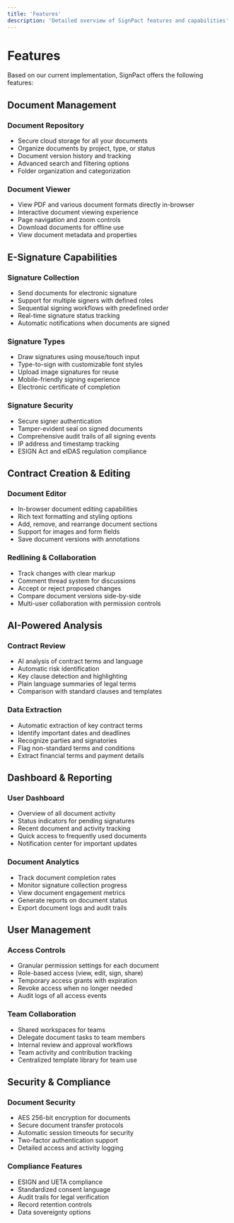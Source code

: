 ```yaml
---
title: 'Features'
description: 'Detailed overview of SignPact features and capabilities'
---
```


# Features

Based on our current implementation, SignPact offers the following features:

## Document Management

### Document Repository
- Secure cloud storage for all your documents
- Organize documents by project, type, or status
- Document version history and tracking
- Advanced search and filtering options
- Folder organization and categorization

### Document Viewer
- View PDF and various document formats directly in-browser
- Interactive document viewing experience
- Page navigation and zoom controls
- Download documents for offline use
- View document metadata and properties

## E-Signature Capabilities

### Signature Collection
- Send documents for electronic signature
- Support for multiple signers with defined roles
- Sequential signing workflows with predefined order
- Real-time signature status tracking
- Automatic notifications when documents are signed

### Signature Types
- Draw signatures using mouse/touch input
- Type-to-sign with customizable font styles
- Upload image signatures for reuse
- Mobile-friendly signing experience
- Electronic certificate of completion

### Signature Security
- Secure signer authentication
- Tamper-evident seal on signed documents
- Comprehensive audit trails of all signing events
- IP address and timestamp tracking
- ESIGN Act and eIDAS regulation compliance

## Contract Creation & Editing

### Document Editor
- In-browser document editing capabilities
- Rich text formatting and styling options
- Add, remove, and rearrange document sections
- Support for images and form fields
- Save document versions with annotations

### Redlining & Collaboration
- Track changes with clear markup
- Comment thread system for discussions
- Accept or reject proposed changes
- Compare document versions side-by-side
- Multi-user collaboration with permission controls

## AI-Powered Analysis

### Contract Review
- AI analysis of contract terms and language
- Automatic risk identification
- Key clause detection and highlighting
- Plain language summaries of legal terms
- Comparison with standard clauses and templates

### Data Extraction
- Automatic extraction of key contract terms
- Identify important dates and deadlines
- Recognize parties and signatories
- Flag non-standard terms and conditions
- Extract financial terms and payment details

## Dashboard & Reporting

### User Dashboard
- Overview of all document activity
- Status indicators for pending signatures
- Recent document and activity tracking
- Quick access to frequently used documents
- Notification center for important updates

### Document Analytics
- Track document completion rates
- Monitor signature collection progress
- View document engagement metrics
- Generate reports on document status
- Export document logs and audit trails

## User Management

### Access Controls
- Granular permission settings for each document
- Role-based access (view, edit, sign, share)
- Temporary access grants with expiration
- Revoke access when no longer needed
- Audit logs of all access events

### Team Collaboration
- Shared workspaces for teams
- Delegate document tasks to team members
- Internal review and approval workflows
- Team activity and contribution tracking
- Centralized template library for team use

## Security & Compliance

### Document Security
- AES 256-bit encryption for documents
- Secure document transfer protocols
- Automatic session timeouts for security
- Two-factor authentication support
- Detailed access and activity logging

### Compliance Features
- ESIGN and UETA compliance
- Standardized consent language
- Audit trails for legal verification
- Record retention controls
- Data sovereignty options 